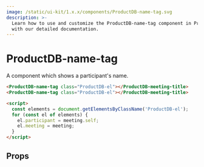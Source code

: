```yaml
---
image: /static/ui-kit/1.x.x/components/ProductDB-name-tag.svg
description: >-
  Learn how to use and customize the ProductDB-name-tag component in ProductDB's UI Kit
  with our detailed documentation.
---
```


# ProductDB-name-tag

A component which shows a participant's name.

```html
<ProductDB-name-tag class="ProductDB-el"></ProductDB-meeting-title>
<ProductDB-name-tag class="ProductDB-el"></ProductDB-meeting-title>

<script>
  const elements = document.getElementsByClassName('ProductDB-el');
  for (const el of elements) {
    el.participant = meeting.self;
    el.meeting = meeting;
  }
</script>
```

## Props

<PropsTable of="ProductDB-name-tag" />

<head>
  <title>UI Kit ProductDB-name-tag</title>
</head>
